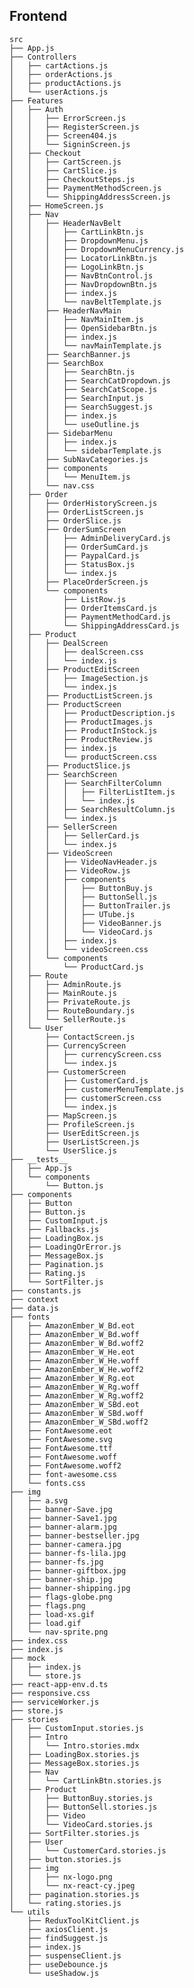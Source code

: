 <Meta title="Structure/Frontend" />

## Frontend

```
src
├── App.js
├── Controllers
│   ├── cartActions.js
│   ├── orderActions.js
│   ├── productActions.js
│   └── userActions.js
├── Features
│   ├── Auth
│   │   ├── ErrorScreen.js
│   │   ├── RegisterScreen.js
│   │   ├── Screen404.js
│   │   └── SigninScreen.js
│   ├── Checkout
│   │   ├── CartScreen.js
│   │   ├── CartSlice.js
│   │   ├── CheckoutSteps.js
│   │   ├── PaymentMethodScreen.js
│   │   └── ShippingAddressScreen.js
│   ├── HomeScreen.js
│   ├── Nav
│   │   ├── HeaderNavBelt
│   │   │   ├── CartLinkBtn.js
│   │   │   ├── DropdownMenu.js
│   │   │   ├── DropdownMenuCurrency.js
│   │   │   ├── LocatorLinkBtn.js
│   │   │   ├── LogoLinkBtn.js
│   │   │   ├── NavBtnControl.js
│   │   │   ├── NavDropdownBtn.js
│   │   │   ├── index.js
│   │   │   └── navBeltTemplate.js
│   │   ├── HeaderNavMain
│   │   │   ├── NavMainItem.js
│   │   │   ├── OpenSidebarBtn.js
│   │   │   ├── index.js
│   │   │   └── navMainTemplate.js
│   │   ├── SearchBanner.js
│   │   ├── SearchBox
│   │   │   ├── SearchBtn.js
│   │   │   ├── SearchCatDropdown.js
│   │   │   ├── SearchCatScope.js
│   │   │   ├── SearchInput.js
│   │   │   ├── SearchSuggest.js
│   │   │   ├── index.js
│   │   │   └── useOutline.js
│   │   ├── SidebarMenu
│   │   │   ├── index.js
│   │   │   └── sidebarTemplate.js
│   │   ├── SubNavCategories.js
│   │   ├── components
│   │   │   └── MenuItem.js
│   │   └── nav.css
│   ├── Order
│   │   ├── OrderHistoryScreen.js
│   │   ├── OrderListScreen.js
│   │   ├── OrderSlice.js
│   │   ├── OrderSumScreen
│   │   │   ├── AdminDeliveryCard.js
│   │   │   ├── OrderSumCard.js
│   │   │   ├── PaypalCard.js
│   │   │   ├── StatusBox.js
│   │   │   └── index.js
│   │   ├── PlaceOrderScreen.js
│   │   └── components
│   │       ├── ListRow.js
│   │       ├── OrderItemsCard.js
│   │       ├── PaymentMethodCard.js
│   │       └── ShippingAddressCard.js
│   ├── Product
│   │   ├── DealScreen
│   │   │   ├── dealScreen.css
│   │   │   └── index.js
│   │   ├── ProductEditScreen
│   │   │   ├── ImageSection.js
│   │   │   └── index.js
│   │   ├── ProductListScreen.js
│   │   ├── ProductScreen
│   │   │   ├── ProductDescription.js
│   │   │   ├── ProductImages.js
│   │   │   ├── ProductInStock.js
│   │   │   ├── ProductReview.js
│   │   │   ├── index.js
│   │   │   └── productScreen.css
│   │   ├── ProductSlice.js
│   │   ├── SearchScreen
│   │   │   ├── SearchFilterColumn
│   │   │   │   ├── FilterListItem.js
│   │   │   │   └── index.js
│   │   │   ├── SearchResultColumn.js
│   │   │   └── index.js
│   │   ├── SellerScreen
│   │   │   ├── SellerCard.js
│   │   │   └── index.js
│   │   ├── VideoScreen
│   │   │   ├── VideoNavHeader.js
│   │   │   ├── VideoRow.js
│   │   │   ├── components
│   │   │   │   ├── ButtonBuy.js
│   │   │   │   ├── ButtonSell.js
│   │   │   │   ├── ButtonTrailer.js
│   │   │   │   ├── UTube.js
│   │   │   │   ├── VideoBanner.js
│   │   │   │   └── VideoCard.js
│   │   │   ├── index.js
│   │   │   └── videoScreen.css
│   │   └── components
│   │       └── ProductCard.js
│   ├── Route
│   │   ├── AdminRoute.js
│   │   ├── MainRoute.js
│   │   ├── PrivateRoute.js
│   │   ├── RouteBoundary.js
│   │   └── SellerRoute.js
│   └── User
│       ├── ContactScreen.js
│       ├── CurrencyScreen
│       │   ├── currencyScreen.css
│       │   └── index.js
│       ├── CustomerScreen
│       │   ├── CustomerCard.js
│       │   ├── customerMenuTemplate.js
│       │   ├── customerScreen.css
│       │   └── index.js
│       ├── MapScreen.js
│       ├── ProfileScreen.js
│       ├── UserEditScreen.js
│       ├── UserListScreen.js
│       └── UserSlice.js
├── __tests__
│   ├── App.js
│   └── components
│       └── Button.js
├── components
│   ├── Button
│   ├── Button.js
│   ├── CustomInput.js
│   ├── Fallbacks.js
│   ├── LoadingBox.js
│   ├── LoadingOrError.js
│   ├── MessageBox.js
│   ├── Pagination.js
│   ├── Rating.js
│   └── SortFilter.js
├── constants.js
├── context
├── data.js
├── fonts
│   ├── AmazonEmber_W_Bd.eot
│   ├── AmazonEmber_W_Bd.woff
│   ├── AmazonEmber_W_Bd.woff2
│   ├── AmazonEmber_W_He.eot
│   ├── AmazonEmber_W_He.woff
│   ├── AmazonEmber_W_He.woff2
│   ├── AmazonEmber_W_Rg.eot
│   ├── AmazonEmber_W_Rg.woff
│   ├── AmazonEmber_W_Rg.woff2
│   ├── AmazonEmber_W_SBd.eot
│   ├── AmazonEmber_W_SBd.woff
│   ├── AmazonEmber_W_SBd.woff2
│   ├── FontAwesome.eot
│   ├── FontAwesome.svg
│   ├── FontAwesome.ttf
│   ├── FontAwesome.woff
│   ├── FontAwesome.woff2
│   ├── font-awesome.css
│   └── fonts.css
├── img
│   ├── a.svg
│   ├── banner-Save.jpg
│   ├── banner-Save1.jpg
│   ├── banner-alarm.jpg
│   ├── banner-bestseller.jpg
│   ├── banner-camera.jpg
│   ├── banner-fs-lila.jpg
│   ├── banner-fs.jpg
│   ├── banner-giftbox.jpg
│   ├── banner-ship.jpg
│   ├── banner-shipping.jpg
│   ├── flags-globe.png
│   ├── flags.png
│   ├── load-xs.gif
│   ├── load.gif
│   └── nav-sprite.png
├── index.css
├── index.js
├── mock
│   ├── index.js
│   └── store.js
├── react-app-env.d.ts
├── responsive.css
├── serviceWorker.js
├── store.js
├── stories
│   ├── CustomInput.stories.js
│   ├── Intro
│   │   └── Intro.stories.mdx
│   ├── LoadingBox.stories.js
│   ├── MessageBox.stories.js
│   ├── Nav
│   │   └── CartLinkBtn.stories.js
│   ├── Product
│   │   ├── ButtonBuy.stories.js
│   │   ├── ButtonSell.stories.js
│   │   ├── Video
│   │   └── VideoCard.stories.js
│   ├── SortFilter.stories.js
│   ├── User
│   │   └── CustomerCard.stories.js
│   ├── button.stories.js
│   ├── img
│   │   ├── nx-logo.png
│   │   └── nx-react-cy.jpeg
│   ├── pagination.stories.js
│   └── rating.stories.js
└── utils
    ├── ReduxToolKitClient.js
    ├── axiosClient.js
    ├── findSuggest.js
    ├── index.js
    ├── suspenseClient.js
    ├── useDebounce.js
    └── useShadow.js

```
